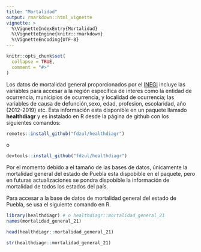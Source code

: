 ```yaml
---
title: "Mortalidad"
output: rmarkdown::html_vignette
vignette: >
  %\VignetteIndexEntry{Mortalidad}
  %\VignetteEngine{knitr::rmarkdown}
  %\VignetteEncoding{UTF-8}
---
```


```r
knitr::opts_chunk$set(
  collapse = TRUE,
  comment = "#>"
)
```


Los datos de mortalidad general proporcionados por el [INEGI](https://www.inegi.org.mx/programas/mortalidad/#Datos_abiertos) incluye las variables para accesar a la región específica de interes como la entidad de ocurrencia, municipios de ocurrencia, y localidad de ocurrencia; las variables de causa de defunción,sexo, edad, profesion, escolaridad, año (2012-2019) etc. Esta información esta disponible en un paquete llamado **healthdiagr** y es  instalado en R desde la página de github con los siguientes comandos:

```r
remotes::install_github("fdzul/healthdiagr")
```

o

```r
devtools::install_github("fdzul/healthdiagr")
```

Por el momento debido a el tamaño de las bases de datos, únicamente la mortalidad general del estado de Puebla esta dispobible en el paquete, pero en futuras actualizaciones se pondra dispobible la información de mortalidad de todos los estados del país.


Para accesar a la base de datos de mortalidad general del estado de Puebla, se usa el siguiente comando en R.

```r
library(healthdiagr) # o healthdiagr::mortalidad_general_21
names(mortalidad_general_21)
```


```r
head(healthdiagr::mortalidad_general_21)
```


```r
str(healthdiagr::mortalidad_general_21)
```

